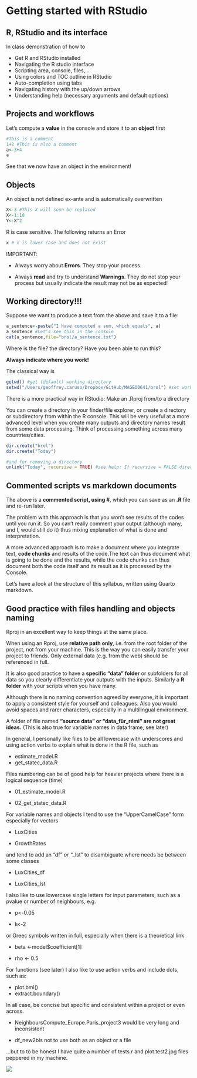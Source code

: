 # Getting started with RStudio {#sec-getting-started-with-rstudio}

## R, RStudio and its interface

In class demonstration of how to

-   Get R and RStudio installed
-   Navigating the R studio interface
-   Scripting area, console, files,...
-   Using colors and TOC outline in RStudio
-   Auto-completion using tabs
-   Navigating history with the up/down arrows
-   Understanding help (necessary arguments and default options)

## Projects and workflows

Let's compute a **value** in the console and store it to an **object** first

```r
#This is a comment
1+2 #This is also a comment
a<-3+4
a
```

See that we now have an object in the environment!

## Objects

An object is not defined ex-ante and is automatically overwritten

```r
X<-3 #This X will soon be replaced
X<-1:10 
Y<-X^2
```

R is case sensitive. The following returns an Error

```r
x # x is lower case and does not exist
```

IMPORTANT:

-   Always worry about **Errors**. They stop your process.

-   Always **read** and try to understand **Warnings**. They do not stop your process but usually indicate the result may not be as expected!

## Working directory!!!

Suppose we want to produce a text from the above and save it to a file:

```r
a_sentence<-paste("I have computed a sum, which equals", a)
a_sentence #Let's see this in the console
cat(a_sentence,file="brol/a_sentence.txt")
```

Where is the file? the directory? Have you been able to run this?

**Always indicate where you work!**

The classical way is

```r
getwd() #get (default) working directory
setwd("/Users/geoffrey.caruso/Dropbox/GitHub/MAGEO0641/brol") #set working directory to YOUR OWN NETWORK SPACE HERE!
```

There is a more practical way in RStudio: Make an .Rproj from/to a directory

You can create a directory in your finder/file explorer, or create a directory or subdirectory from within the R console. This will be very useful at a more advanced level when you create many outputs and directory names result from some data processing. Think of processing something across many countries/cities.

```r
dir.create("brol")
dir.create("Today")

#and for removing a directory
unlink("Today", recursive = TRUE) #see help: If recursive = FALSE directories are not deleted, not even empty ones. 
```

## Commented \R scripts vs markdown documents

The above is a **commented script, using \#**, which you can save as an **.R** file and re-run later.

The problem with this approach is that you won't see results of the codes until you run it. So you can't really comment your output (although many, and I, would still do it) thus mixing explanation of what is done and interpretation.

A more advanced approach is to make a document where you integrate text, **code chunks** and results of the code.The text can thus document what is going to be done and the results, while the code chunks can thus document both the code itself and its result as it is processed by the Console.

Let's have a look at the structure of this syllabus, written using Quarto markdown.

## Good practice with files handling and objects naming

Rproj in an excellent way to keep things at the same place.

When using an Rproj, use **relative path only**, i.e. from the root folder of the project, not from your machine. This is the way you can easily transfer your project to friends. Only external data (e.g. from the web) should be referenced in full.

It is also good practice to have a **specific "data" folder** or subfolders for all data so you clearly differentiate your outputs with the inputs. Similarly a **R folder** with your scripts when you have many.

Although there is no naming convention agreed by everyone, it is important to apply a consistent style for yourself and colleagues. Also you would avoid spaces and rarer characters, especially in a multilingual environment.

A folder of file named **"source data" or "data_für_rémi" are not great ideas.** (This is also true for variable names in data frame, see later)

In general, I personally like files to be all lowercase with underscores and using action verbs to explain what is done in the R file, such as

-   estimate_model.R
-   get_statec_data.R

Files numbering can be of good help for heavier projects where there is a logical sequence (time)

-   01_estimate_model.R

-   02_get_statec_data.R

For variable names and objects I tend to use the "UpperCamelCase" form especially for vectors

-   LuxCities

-   GrowthRates

and tend to add an "df" *or "\_*lst" to disambiguate where needs be between some classes

-   LuxCities_df

-   LuxCities_lst

I also like to use lowercase single letters for input parameters, such as a pvalue or number of neighbours, e.g.

-   p\<-0.05

-   k\<-2

or Greec symbols written in full, especially when there is a theoretical link

-   beta \<-model\$coefficient\[1\]

-   rho \<- 0.5

For functions (see later) I also like to use action verbs and include dots, such as:

-   plot.bmi()
-   extract.boundary()

In all case, be concise but specific and consistent within a project or even across.

-   NeighboursCompute_Europe.Paris_project3 would be very long and inconsistent

-   df_new2bis not to use both as an object or a file

...but to to be honest I have quite a number of tests.r and plot.test2.jpg files peppered in my machine.

![](images/clipboard-1674048195.png)
